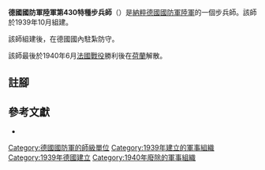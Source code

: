 {{infobox military unit
|unit_name = 德國國防軍陸軍第430特種步兵師
|image =
|image_size =
|dates = 1939年10月至1940年6月
|country = {{flag|Nazi Germany}}
|branch = [[納粹德國陸軍|陸軍]]
|type = [[步兵|步兵]]
|role =
|size = [[师_(军队)|師]]
|command_structure =
|garrison =
|garrison_label =
|nickname =
|motto =
|colors =
|colors_label =
|march =
|mascot =
|battles =
}}

'''德國國防軍陸軍第430特種步兵師'''（{{lang-de|'''430. Infanterie-Division z. b. V.'''}}）是[[納粹德國|納粹德國]][[德國國防軍|國防軍]][[納粹德國陸軍|陸軍]]的一個步兵師。該師於1939年10月組建{{cfn|Mitcham|y=2007}}。

該師組建後，在德國國內駐紮防守。 

該師最後於1940年6月[[法國戰役|法國戰役]]勝利後在[[荷蘭|荷蘭]]解散。

== 註腳 ==
{{reflist}}

== 參考文獻 ==
* {{Cite book|last=Mitcham|first=Samuel W.|title=German Order of Battle. Volume Two: 291st-999th Infantry Divisions, Named Infantry Divisions, and Special Divisions in WWII|publisher=Stackpole Books|year=2007|isbn=9780811734165|location=|author-link=Samuel W. Mitcham|ref={{sfnRef|Mitcham|y=2007}}}}

{{mil-stub}}
{{德國國防軍陸軍的步兵師}}
[[Category:德國國防軍的師級單位|Category:德國國防軍的師級單位]]
[[Category:1939年建立的軍事組織|Category:1939年建立的軍事組織]]
[[Category:1939年德國建立|Category:1939年德國建立]]
[[Category:1940年廢除的軍事組織|Category:1940年廢除的軍事組織]]